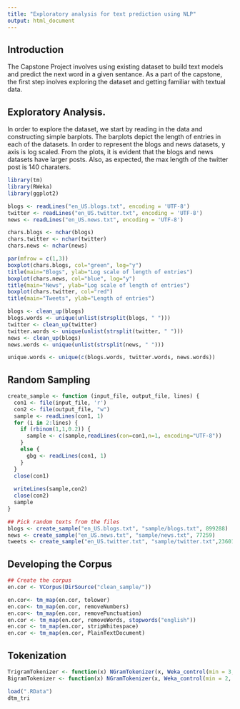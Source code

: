```yaml
---
title: "Exploratory analysis for text prediction using NLP"
output: html_document
---
```

## Introduction

The Capstone Project involves using existing dataset to build text models and predict the next word in a given sentance. As a part of the capstone, the first step inolves exploring the dataset and getting familiar with textual data. 

## Exploratory Analysis.

In order to explore the dataset, we start by reading in the data and constructing simple barplots. The barplots depict the length of entries in each of the datasets. In order to represent the blogs and news datasets, y axis is log scaled. From the plots, it is evident that the blogs and news datasets have larger posts. Also, as expected, the max length of the twitter post is 140 charaters. 

```r
library(tm)
library(RWeka)
library(ggplot2)
```

```r
blogs <- readLines("en_US.blogs.txt", encoding = 'UTF-8')
twitter <- readLines("en_US.twitter.txt", encoding = 'UTF-8')
news <- readLines("en_US.news.txt", encoding = 'UTF-8')
```

```r
chars.blogs <- nchar(blogs)
chars.twitter <- nchar(twitter)
chars.news <- nchar(news)

par(mfrow = c(1,3))
boxplot(chars.blogs, col="green", log="y")
title(main="Blogs", ylab="Log scale of length of entries")
boxplot(chars.news, col="blue", log="y")
title(main="News", ylab="Log scale of length of entries")
boxplot(chars.twitter, col="red")
title(main="Tweets", ylab="Length of entries")
```

```r
blogs <- clean_up(blogs)
blogs.words <- unique(unlist(strsplit(blogs, " ")))
twitter <- clean_up(twitter)
twitter.words <- unique(unlist(strsplit(twitter, " ")))
news <- clean_up(blogs)
news.words <- unique(unlist(strsplit(news, " ")))

unique.words <- unique(c(blogs.words, twitter.words, news.words))

```

## Random Sampling

```r
create_sample <- function (input_file, output_file, lines) {
  con1 <- file(input_file, 'r')
  con2 <- file(output_file, "w")
  sample <- readLines(con1, 1)
  for (i in 2:lines) {
    if (rbinom(1,1,0.2)) {
      sample <- c(sample,readLines(con=con1,n=1, encoding="UTF-8"))
    }
    else {
      gbg <- readLines(con1, 1)
    }
  }
  close(con1)
  
  writeLines(sample,con2)
  close(con2)    
  sample
}

## Pick random texts from the files
blogs <- create_sample("en_US.blogs.txt", "sample/blogs.txt", 899288)
news <- create_sample("en_US.news.txt", "sample/news.txt", 77259)
tweets <- create_sample("en_US.twitter.txt", "sample/twitter.txt",2360148)
```


## Developing the Corpus

```r
## Create the corpus
en.cor <- VCorpus(DirSource("clean_sample/"))
```

```r
en.cor<- tm_map(en.cor, tolower)
en.cor<- tm_map(en.cor, removeNumbers)
en.cor<- tm_map(en.cor, removePunctuation)
en.cor <- tm_map(en.cor, removeWords, stopwords("english"))
en.cor <- tm_map(en.cor, stripWhitespace)
en.cor <- tm_map(en.cor, PlainTextDocument)
```

## Tokenization

```r
TrigramTokenizer <- function(x) NGramTokenizer(x, Weka_control(min = 3, max = 3))
BigramTokenizer <- function(x) NGramTokenizer(x, Weka_control(min = 2, max = 2))
```

```r
load(".RData")
dtm_tri
```